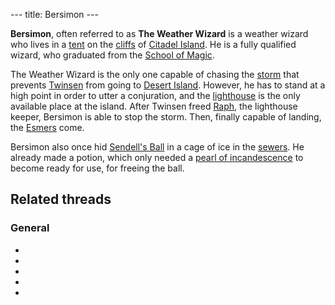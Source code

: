 ---
title: Bersimon
---

{{twinsunica import}}{{Infobox Character
 |image=Bersimon.jpg
 |race=Rabbibunny
 |gender=Male
 |size=average
 |age=Adult
 |magical=yes
 |lba1=
 |lba2=yes
 |alignment=sendell
 |occupation=
 |requires=
 |amount=
 |fam1=
 |fam2=
 |planet=
 |island=
 |building=
}}

'''Bersimon''', often referred to as '''The Weather Wizard''' is a weather wizard who lives in a [[Weather Wizard tent|tent]] on the [[cliffs]] of [[Citadel Island]]. He is a fully qualified wizard, who graduated from the [[School of Magic]].

The Weather Wizard is the only one capable of chasing the [[storm]] that prevents [[Twinsen]] from going to [[Desert Island]]. However, he has to stand at a high point in order to utter a conjuration, and the [[lighthouse]] is the only available place at the island. After Twinsen freed [[Raph]], the lighthouse keeper, Bersimon is able to stop the storm. Then, finally capable of landing, the [[Esmers]] come.

Bersimon also once hid [[Sendell's Ball]] in a cage of ice in the [[Citadel Island sewers|sewers]]. He already made a potion, which only needed a [[pearl of incandescence]] to become ready for use, for freeing the ball.

==Related threads==
===General===
* {{thread|id=8965|title=Toss Up Compensate Match}}
* {{thread|id=8895|title=Second Semi of the Toss Up!}}
* {{thread|id=6441|title=Bersimon's note}}
* {{thread|id=3078|title=The Weather Wizard~}}
* {{thread|id=155|title=Twinsun - a happy jolly place? I THINK NOT}}

<!-- remove these category links when they're all automated by categorizers...
[[Category:Rabbibunnies]]
[[Category:Male characters]]
[[Category:Average characters]]
[[Category:Adult characters]]
[[Category:Citadel Island inhabitants]]
[[Category:Good]]
[[Category:Key characters]] -->